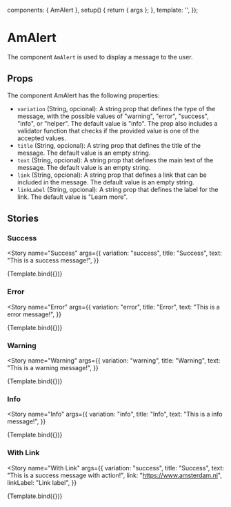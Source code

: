 
<Meta title="Molecules/AmAlert/Introduction" />

  components: { AmAlert },
  setup() {
    return { args };
  },
  template: '<AmAlert v-bind="args" />',
});

# AmAlert

The component `AmAlert` is used to display a message to the user.

## Props
The component AmAlert has the following properties:

- `variation` (String, opcional): A string prop that defines the type of the message, with the possible values of "warning", "error", "success", "info", or "helper". The default value is "info". The prop also includes a validator function that checks if the provided value is one of the accepted values.
- `title` (String, opcional): A string prop that defines the title of the message. The default value is an empty string.
- `text` (String, opcional): A string prop that defines the main text of the message. The default value is an empty string.
- `link` (String, opcional): A string prop that defines a link that can be included in the message. The default value is an empty string.
- `linkLabel` (String, opcional): A string prop that defines the label for the link. The default value is "Learn more".

## Stories

### Success
<Story
  name="Success"
  args={{
    variation: "success",
    title: "Success",
    text: "This is a success message!",
  }}
>
  {Template.bind({})}
</Story>

### Error
<Story
  name="Error"
  args={{
    variation: "error",
    title: "Error",
    text: "This is a error message!",
  }}
>
  {Template.bind({})}
</Story>

### Warning
<Story
  name="Warning"
  args={{
    variation: "warning",
    title: "Warning",
    text: "This is a warning message!",
  }}
>
  {Template.bind({})}
</Story>

### Info
<Story
  name="Info"
  args={{
    variation: "info",
    title: "Info",
    text: "This is a info message!",
  }}
>
  {Template.bind({})}
</Story>

### With Link
<Story
  name="With Link"
  args={{
    variation: "success",
    title: "Success",
    text: "This is a success message with action!",
    link: "https://www.amsterdam.nl",
    linkLabel: "Link label",
  }}
>
  {Template.bind({})}
</Story>